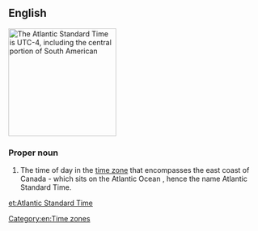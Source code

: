 ==English==
[[File:Timezoneswest.PNG|thumb|right|213px|The Atlantic Standard Time is UTC-4, including the central portion of South American]]
{{wikipedia}}

===Proper noun===
{{en-proper-noun|head=[[Atlantic]] [[standard|Standard]] [[time|Time]]}}
# The time of day in the [[time zone]] that encompasses the east coast of Canada - which sits on the Atlantic Ocean , hence the name Atlantic Standard Time.

[[Category:en:Time zones]]


[[et:Atlantic Standard Time]]